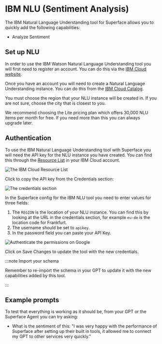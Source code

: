 # IBM NLU (Sentiment Analysis)

The IBM Natural Language Understanding tool for Superface allows you to quickly add the following capabilities:

- Analyze Sentiment

## Set up NLU

In order to use the IBM Watson Natural Language Understanding tool you will first need to register an account. You can do this via the [IBM Cloud website](https://www.ibm.com/products/natural-language-understanding).

Once you have an account you will need to create a Natural Language Understanding instance. You can do this from the [IBM Cloud Catalog](https://cloud.ibm.com/catalog?category=ai&search=label%3Aibm_created).

You must choose the region that your NLU instance will be created in. If you are not sure, choose the city that is closest to you.

We recommend choosing the Lite pricing plan which offers 30,000 NLU items per month for free. If you need more than this you can always upgrade later.

## Authentication

To use the IBM Natural Language Understanding tool with Superface you will need the API key for the NLU instance you have created. You can find this through the [Resource List](https://cloud.ibm.com/resources) in your IBM Cloud account.

![The IBM Cloud Resource List](/img/tools/tools-ibmnlu-resourcelist.png)

Click to copy the API key from the Credentials section:

![The credentials section](/img/tools/tools-ibmnlu-apikey.png)

In the Superface config for the IBM NLU tool you need to enter values for three fields:

1. The `REGION` is the location of your NLU instance. You can find this by looking at the URL in the credentials section, for example `eu-de` is the location code for Frankfurt.
2. The username should be set to `apikey`.
3. In the password field you can paste your API Key.

![Authenticate the permissions on Google](/img/tools/tools-ibmnlu-superface.png)

Click on Save Changes to update the tool with the new credentials.

:::note Import your schema

Remember to re-import the schema in your GPT to update it with the new capabilities added by this tool.

:::

## Example prompts

To test that everything is working as it should be, from your GPT or the Superface Agent you can try asking:

- What is the sentiment of this: "I was very happy with the performance of Superface after setting up their built in tools, it allowed me to connect my GPT to other services very quickly."
